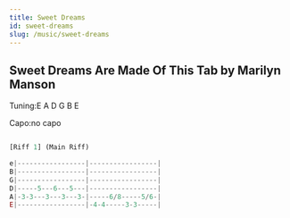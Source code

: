 ```yaml
---
title: Sweet Dreams
id: sweet-dreams
slug: /music/sweet-dreams
---
```



## Sweet Dreams Are Made Of This Tab by Marilyn Manson

<MusicPlayer songPath={sweetdreamsguitar} />

Tuning:E A D G B E

Capo:no capo

```js

[Riff 1] (Main Riff)

e|-----------------|-----------------|
B|-----------------|-----------------|
G|-----------------|-----------------|
D|-----5---6---5---|-----------------|
A|-3-3---3---3---3-|-----6/8-----5/6-|
E|-----------------|-4-4-----3-3-----|

```
